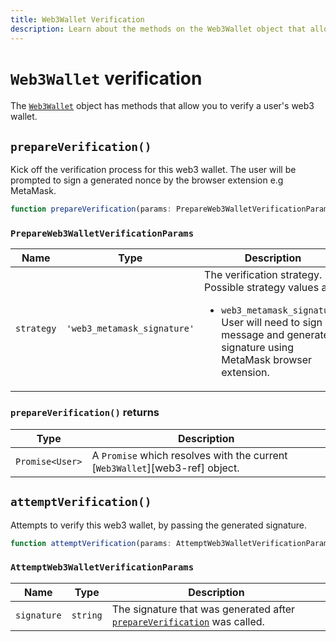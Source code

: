 ```yaml
---
title: Web3Wallet Verification
description: Learn about the methods on the Web3Wallet object that allow you to verify a user's web3 wallet.
---
```


# `Web3Wallet` verification

The [`Web3Wallet`](/docs/references/javascript/web3-wallet/web3-wallet) object has methods that allow you to verify a user's web3 wallet.

## `prepareVerification()`

Kick off the verification process for this web3 wallet. The user will be prompted to sign a generated nonce by the browser extension e.g MetaMask.

```typescript
function prepareVerification(params: PrepareWeb3WalletVerificationParams): Promise<Web3Wallet>;
```

### `PrepareWeb3WalletVerificationParams`

| Name | Type | Description |
| --- | --- | --- |
| `strategy` | `'web3_metamask_signature'` | The verification strategy.<br/>Possible strategy values are:<br/><ul><li>`web3_metamask_signature`: User will need to sign a message and generate a signature using MetaMask browser extension.</li></ul> |

### `prepareVerification()` returns

| Type | Description |
| --- | --- |
| <code>Promise\<User\></code> | A `Promise` which resolves with the current [`Web3Wallet`][web3-ref] object. |

## `attemptVerification()`

Attempts to verify this web3 wallet, by passing the generated signature.

```typescript
function attemptVerification(params: AttemptWeb3WalletVerificationParams): Promise<Web3Wallet>;
```

### `AttemptWeb3WalletVerificationParams`

| Name | Type | Description |
| --- | --- | --- |
| `signature` | `string` | The signature that was generated after [`prepareVerification`](#prepare-verification) was called. |
